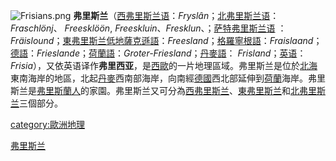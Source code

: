 {{NoteTA
|G1=Places
}}
{{Distinguish|弗里斯兰省}}
[[File:Frisians.png|thumb]]
'''弗里斯兰'''（[[西弗里斯兰语|西弗里斯兰语]]：''Fryslân''；[[北弗里斯兰语|北弗里斯兰语]]：''Fraschlönj''、 ''Freesklöön'', ''Freeskluin''、''Fresklun''、{{lang|la|''Friislön’''}}；[[萨特弗里斯兰语|萨特弗里斯兰语]] ：''Fräislound''；[[東弗里斯兰低地薩克遜語|東弗里斯兰低地薩克遜語]]：''Freesland''；[[格羅寧根方言|格羅寧根語]]：''Fraislaand''；[[德語|德語]]：''Frieslande''；[[荷蘭語|荷蘭語]]：''Groter-Friesland''；[[丹麥語|丹麥語]]： ''Frisland''；[[英语|英语]]：''Frisia''），又依英语译作'''弗里西亚'''，是[[西歐|西歐]]的一片地理區域。弗里斯兰是位於[[北海_(大西洋)|北海]]東南海岸的地區，北起[[丹麥|丹麥]]西南部海岸，向南經[[德國|德國]]西北部延伸到[[荷蘭|荷蘭]]海岸。弗里斯兰是[[弗里斯蘭人|弗里斯蘭人]]的家園。弗里斯兰又可分為[[西弗里斯兰|西弗里斯兰]]、[[東弗里西亞|東弗里斯兰]]和[[北弗里西亞|北弗里斯兰]]三個部分。 

[[category:歐洲地理|category:歐洲地理]]
[[Category:弗里斯兰|]]